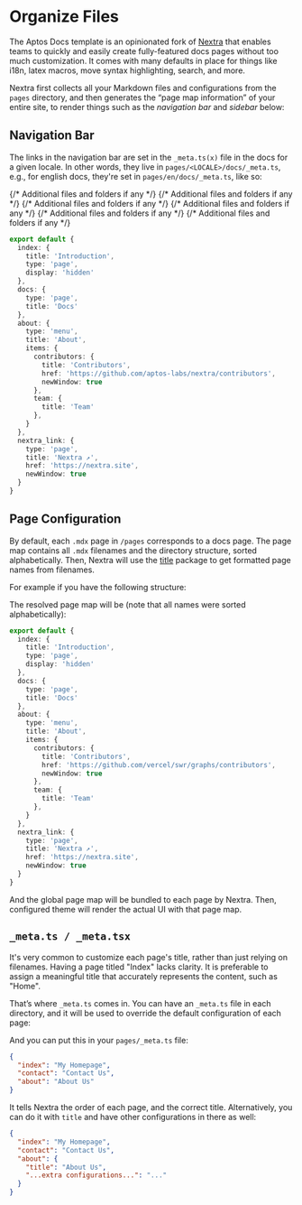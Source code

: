 
# Organize Files

The Aptos Docs template is an opinionated fork of [Nextra](https://nextra.site) that enables teams to quickly
and easily create fully-featured docs pages without too much customization. It comes
with many defaults in place for things like i18n, latex macros, move syntax highlighting,
search, and more.

Nextra first collects all your Markdown files and configurations from the
`pages` directory, and then generates the “page map information” of your entire
site, to render things such as the _navigation bar_ and _sidebar_ below:

## Navigation Bar

The links in the navigation bar are set in the `_meta.ts(x)` file in the docs for a given locale. 
In other words, they live in `pages/<LOCALE>/docs/_meta.ts`, e.g., for english docs, they're set in `pages/en/docs/_meta.ts`, like so:


<FileTree>
  <FileTree.Folder name="pages" defaultOpen>
    <FileTree.Folder name="api">
      {/* Additional files and folders if any */}
    </FileTree.Folder>
    <FileTree.Folder name="en" defaultOpen>
      <FileTree.Folder name="about">
        {/* Additional files and folders if any */}
      </FileTree.Folder>
      <FileTree.Folder name="docs" defaultOpen>
        <FileTree.Folder name="components">
          {/* Additional files and folders if any */}
        </FileTree.Folder>
        <FileTree.Folder name="examples">
          {/* Additional files and folders if any */}
        </FileTree.Folder>
        <FileTree.Folder name="setup">
          <FileTree.File name="_meta.ts" />
          <FileTree.File name="get-started.mdx" />
          <FileTree.File name="maintenance.mdx" />
          <FileTree.File name="index.mdx" />
        </FileTree.Folder>
        <FileTree.File active name="_meta.ts" />
        <FileTree.File name="index.mdx" />
      </FileTree.Folder>
    </FileTree.Folder>
    <FileTree.Folder name="es">
      {/* Additional files and folders if any */}
    </FileTree.Folder>
    <FileTree.Folder name="ru">
      <FileTree.Folder name="docs">
        <FileTree.Folder name="advanced">
          {/* Additional files and folders if any */}
        </FileTree.Folder>
      </FileTree.Folder>
    </FileTree.Folder>
  </FileTree.Folder>
</FileTree>

```ts filename="pages/en/docs/_meta.ts"
export default {
  index: {
    title: 'Introduction',
    type: 'page',
    display: 'hidden'
  },
  docs: {
    type: 'page',
    title: 'Docs'
  },
  about: {
    type: 'menu',
    title: 'About',
    items: {
      contributors: {
        title: 'Contributors',
        href: 'https://github.com/aptos-labs/nextra/contributors',
        newWindow: true
      },
      team: {
        title: 'Team'
      },
    }
  },
  nextra_link: {
    type: 'page',
    title: 'Nextra ↗',
    href: 'https://nextra.site',
    newWindow: true
  }
}
```

## Page Configuration

By default, each `.mdx` page in `/pages` corresponds to a docs page. 
The page map contains all `.mdx` filenames and the
directory structure, sorted alphabetically. Then, Nextra will use the
[title](https://github.com/vercel/title) package to get formatted page names
from filenames.

For example if you have the following structure:



The resolved page map will be (note that all names were sorted alphabetically):

```ts filename="pages/en/docs/_meta.ts"
export default {
  index: {
    title: 'Introduction',
    type: 'page',
    display: 'hidden'
  },
  docs: {
    type: 'page',
    title: 'Docs'
  },
  about: {
    type: 'menu',
    title: 'About',
    items: {
      contributors: {
        title: 'Contributors',
        href: 'https://github.com/vercel/swr/graphs/contributors',
        newWindow: true
      },
      team: {
        title: 'Team'
      },
    }
  },
  nextra_link: {
    type: 'page',
    title: 'Nextra ↗',
    href: 'https://nextra.site',
    newWindow: true
  }
}
```

And the global page map will be bundled to each page by Nextra. Then, configured
theme will render the actual UI with that page map.

## `_meta.ts / _meta.tsx`

It's very common to customize each page's title, rather than just relying on
filenames. Having a page titled "Index" lacks clarity. It is preferable to
assign a meaningful title that accurately represents the content, such as
"Home".

That’s where `_meta.ts` comes in. You can have an `_meta.ts` file in each
directory, and it will be used to override the default configuration of each
page:

<FileTree>
  <FileTree.Folder name="pages" defaultOpen>
    <FileTree.File name="_meta.ts" />
    <FileTree.File name="contact.md" />
    <FileTree.File name="index.mdx" />
    <FileTree.Folder name="about" defaultOpen>
      <FileTree.File name="_meta.ts" />
      <FileTree.File name="legal.md" />
      <FileTree.File name="index.mdx" />
    </FileTree.Folder>
  </FileTree.Folder>
</FileTree>

And you can put this in your `pages/_meta.ts` file:

```json filename="pages/_meta.ts"
{
  "index": "My Homepage",
  "contact": "Contact Us",
  "about": "About Us"
}
```

It tells Nextra the order of each page, and the correct title. Alternatively,
you can do it with `title` and have other configurations in there as well:

```json filename="pages/_meta.ts"
{
  "index": "My Homepage",
  "contact": "Contact Us",
  "about": {
    "title": "About Us",
    "...extra configurations...": "..."
  }
}
```